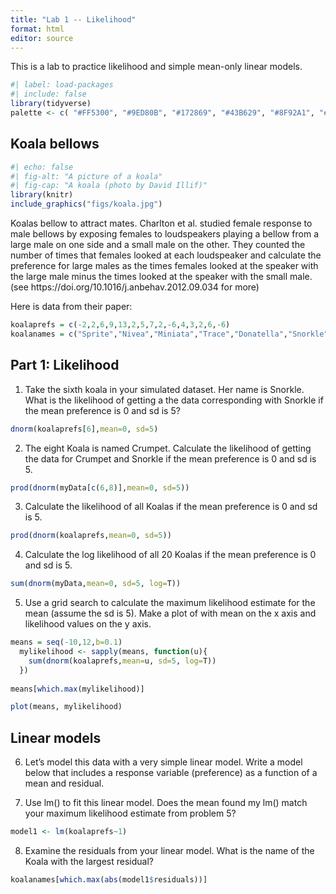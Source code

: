 ```yaml
---
title: "Lab 1 -- Likelihood"
format: html
editor: source
---
```


This is a lab to practice likelihood and simple mean-only linear models.


```r
#| label: load-packages
#| include: false
library(tidyverse)
palette <- c( "#FF5300", "#9ED80B", "#172869", "#43B629", "#8F92A1", "#1BB6AF")
```

## Koala bellows

```r
#| echo: false
#| fig-alt: "A picture of a koala"
#| fig-cap: "A koala (photo by David Illif)" 
library(knitr)
include_graphics("figs/koala.jpg")
```


Koalas bellow to attract mates. Charlton et al. studied female response to male bellows by exposing females to loudspeakers playing a bellow from a large male on one side and a small male on the other. They counted the number of times that females looked at each loudspeaker and calculate the preference for large males as the times females looked at the speaker with the large male minus the times looked at the speaker with the small male. (see https://doi.org/10.1016/j.anbehav.2012.09.034 for more)


Here is data from their paper:

```r
koalaprefs = c(-2,2,6,9,13,2,5,7,2,-6,4,3,2,6,-6)
koalanames = c("Sprite","Nivea","Miniata","Trace","Donatella","Snorkle","Theresa","Crumpet","Yulara","Kat","Crumble","Chassis","Eeyore","Violet","Paddle","mel")
```

## Part 1: Likelihood

1. Take the sixth  koala in your simulated dataset. Her name is Snorkle. What is the likelihood of getting a the data corresponding with Snorkle if the mean preference is 0 and sd is 5?

```r
dnorm(koalaprefs[6],mean=0, sd=5)
```

2. The eight Koala is named Crumpet. Calculate the likelihood of getting the data for Crumpet and Snorkle if the mean preference is 0 and sd is 5.
```r

prod(dnorm(myData[c(6,8)],mean=0, sd=5))
```


3. Calculate the likelihood of all Koalas if the mean preference is 0 and sd is 5.
```r

prod(dnorm(koalaprefs,mean=0, sd=5))
```

4. Calculate the log likelihood of all 20 Koalas if the mean preference is 0 and sd is 5.
```r
sum(dnorm(myData,mean=0, sd=5, log=T))

```

5. Use a grid search to calculate the maximum likelihood estimate for the mean (assume the sd is 5). Make a plot of with mean on the x axis and likelihood values on the y axis. 
```r
means = seq(-10,12,b=0.1)
  mylikelihood <- sapply(means, function(u){
    sum(dnorm(koalaprefs,mean=u, sd=5, log=T))
  })
  
means[which.max(mylikelihood)]

plot(means, mylikelihood)  
```

## Linear models

6. Let's model this data with a very simple linear model. Write a model below that includes a response variable (preference) as a function of a mean and residual.

7. Use lm() to fit this linear model. Does the mean found my lm() match your maximum likelihood estimate from problem 5?
```r
model1 <- lm(koalaprefs~1)


```


8. Examine the residuals from your linear model. What is the name of the Koala with the largest residual?
```r
koalanames[which.max(abs(model1$residuals))]
```